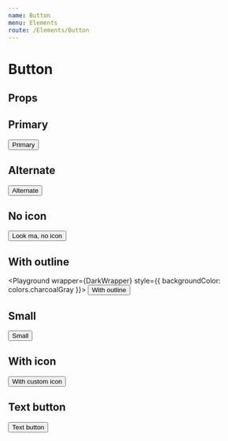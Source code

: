 ```yaml
---
name: Button
menu: Elements
route: /Elements/Button
---
```



# Button

## Props
<PropsTable of={Button} />

## Primary
<Playground wrapper={Wrapper}>
  <Button>Primary</Button>
</Playground>

## Alternate
<Playground wrapper={Wrapper}>
  <Button variant="button-alternate">Alternate</Button>
</Playground>

## No icon
<Playground wrapper={Wrapper}>
  <Button hideArrow>Look ma, no icon</Button>
</Playground>

## With outline
<Playground wrapper={DarkWrapper} style={{ backgroundColor: colors.charcoalGray }}>
  <Button variant="button-outline">With outline</Button>
</Playground>

## Small
<Playground wrapper={Wrapper}>
  <Button small>Small</Button>
</Playground>

## With icon
<Playground wrapper={Wrapper}>
  <Button icon="arrow-left" hideArrow>With custom icon</Button>
</Playground>

## Text button
<Playground wrapper={Wrapper}>
  <Button variant="text">Text button</Button>
</Playground>
